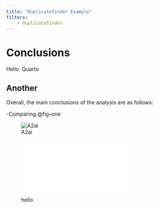 ```yaml
---
title: "Duplicatefinder Example"
filters:
    - duplicatefinder
---
```



# Conclusions {#sec-one}

Hello. Quarto

## Another

Overall, the main conclusions of the analysis are 
as follows:



-Comparing @fig-one 

![A2ai](A2-Ai_Logo_150dpi.png){#fig-one}


![hello](run_sum_base.pdf){#fig-one}






